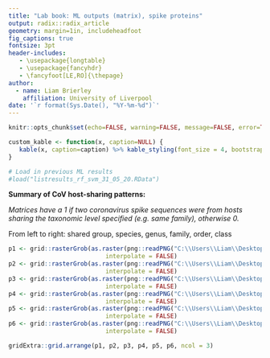 ```yaml
---
title: "Lab book: ML outputs (matrix), spike proteins"
output: radix::radix_article
geometry: margin=1in, includeheadfoot
fig_captions: true
fontsize: 3pt
header-includes:
   - \usepackage{longtable}
   - \usepackage{fancyhdr}
   - \fancyfoot[LE,RO]{\thepage}
author:
  - name: Liam Brierley
    affiliation: University of Liverpool
date: '`r format(Sys.Date(), "%Y-%m-%d")`'
---
```

\pagenumbering{arabic}

```r
knitr::opts_chunk$set(echo=FALSE, warning=FALSE, message=FALSE, error=TRUE)

custom_kable <- function(x, caption=NULL) {
   kable(x, caption=caption) %>% kable_styling(font_size = 4, bootstrap_options = c("striped", "hover", "condensed", "responsive"), fixed_thead = T)
}

# Load in previous ML results
#load("listresults_rf_svm_31_05_20.RData")
```

**Summary of CoV host-sharing patterns:**

_Matrices have a 1 if two coronavirus spike sequences were from hosts sharing the taxonomic level specified (e.g. same family), otherwise 0._

From left to right: shared group, species, genus, family, order, class

```r
p1 <- grid::rasterGrob(as.raster(png::readPNG("C:\\Users\\Liam\\Desktop\\CoV Genomics\\markdown\\figs\\matrix_cov_spikes_df_group_name.png")),
                           interpolate = FALSE)
p2 <- grid::rasterGrob(as.raster(png::readPNG("C:\\Users\\Liam\\Desktop\\CoV Genomics\\markdown\\figs\\matrix_cov_spikes_df_species_name.png")),
                           interpolate = FALSE)
p3 <- grid::rasterGrob(as.raster(png::readPNG("C:\\Users\\Liam\\Desktop\\CoV Genomics\\markdown\\figs\\matrix_cov_spikes_df_genus_name.png")),
                           interpolate = FALSE)
p4 <- grid::rasterGrob(as.raster(png::readPNG("C:\\Users\\Liam\\Desktop\\CoV Genomics\\markdown\\figs\\matrix_cov_spikes_df_family_name.png")),
                           interpolate = FALSE)
p5 <- grid::rasterGrob(as.raster(png::readPNG("C:\\Users\\Liam\\Desktop\\CoV Genomics\\markdown\\figs\\matrix_cov_spikes_df_order_name.png")),
                           interpolate = FALSE)
p6 <- grid::rasterGrob(as.raster(png::readPNG("C:\\Users\\Liam\\Desktop\\CoV Genomics\\markdown\\figs\\matrix_cov_spikes_df_class_name.png")),
                           interpolate = FALSE)

gridExtra::grid.arrange(p1, p2, p3, p4, p5, p6, ncol = 3)
```